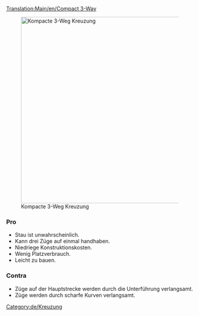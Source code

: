 [[Translation:Main/en/Compact 3-Way]]{{en/-}}{{de/Kreuzungsmenü}}

[[File:en/Compact 3 way.png|thumb|500px|none|Kompacte 3-Weg Kreuzung]]

===Pro===
*Stau ist unwahrscheinlich.
*Kann drei Züge auf einmal handhaben.
*Niedriege Konstruktionskosten.
*Wenig Platzverbrauch.
*Leicht zu bauen.

===Contra===
*Züge auf der Hauptstrecke werden durch die Unterführung verlangsamt.
*Züge werden durch scharfe Kurven verlangsamt.

[[Category:de/Kreuzung]]